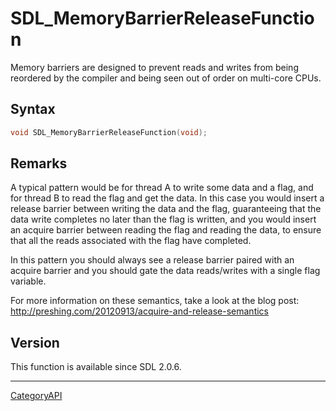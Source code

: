 = SDL_MemoryBarrierReleaseFunction =

Memory barriers are designed to prevent reads and writes from being reordered by the compiler and being seen out of order on multi-core CPUs.

== Syntax ==

<syntaxhighlight lang='c'>
void SDL_MemoryBarrierReleaseFunction(void);
</syntaxhighlight>

== Remarks ==

A typical pattern would be for thread A to write some data and a flag, and
for thread B to read the flag and get the data. In this case you would
insert a release barrier between writing the data and the flag,
guaranteeing that the data write completes no later than the flag is
written, and you would insert an acquire barrier between reading the flag
and reading the data, to ensure that all the reads associated with the flag
have completed.

In this pattern you should always see a release barrier paired with an
acquire barrier and you should gate the data reads/writes with a single
flag variable.

For more information on these semantics, take a look at the blog post:
http://preshing.com/20120913/acquire-and-release-semantics

== Version ==

This function is available since SDL 2.0.6.

----
[[CategoryAPI]]


